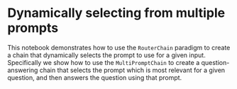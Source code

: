 # Dynamically selecting from multiple prompts

This notebook demonstrates how to use the `RouterChain` paradigm to create a chain that dynamically selects the prompt to use for a given input. Specifically we show how to use the `MultiPromptChain` to create a question-answering chain that selects the prompt which is most relevant for a given question, and then answers the question using that prompt.


<Example />
